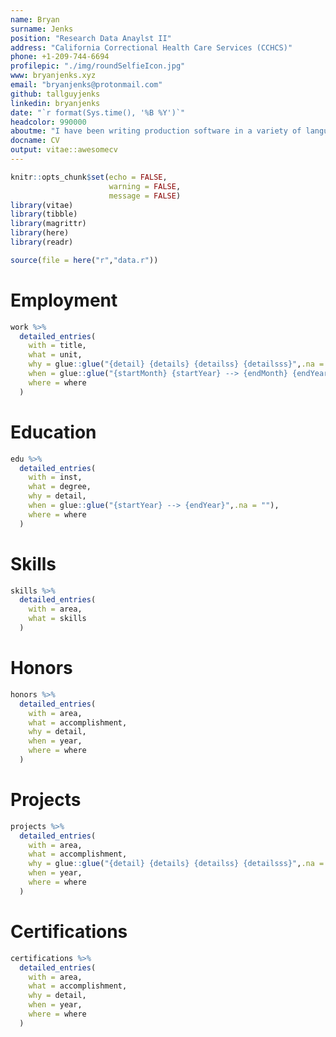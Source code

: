 ```yaml
---
name: Bryan
surname: Jenks
position: "Research Data Anaylst II"
address: "California Correctional Health Care Services (CCHCS)"
phone: +1-209-744-6694
profilepic: "./img/roundSelfieIcon.jpg"
www: bryanjenks.xyz
email: "bryanjenks@protonmail.com"
github: tallguyjenks
linkedin: bryanjenks
date: "`r format(Sys.time(), '%B %Y')`"
headcolor: 990000
aboutme: "I have been writing production software in a variety of languages for over 3+ years for _California Correctional Health Care Services_. I have a deep driven passion for software, automation, and data science. This very CV was even compiled with code."
docname: CV
output: vitae::awesomecv
---
```


```r
knitr::opts_chunk$set(echo = FALSE, 
                      warning = FALSE, 
                      message = FALSE)
library(vitae)
library(tibble)
library(magrittr)
library(here)
library(readr)

source(file = here("r","data.r"))

```

# Employment

```r

work %>%
  detailed_entries(
    with = title,
    what = unit,
    why = glue::glue("{detail} {details} {detailss} {detailsss}",.na = ""),
    when = glue::glue("{startMonth} {startYear} --> {endMonth} {endYear}",.na = ""),
    where = where
  )

```

# Education

```r

edu %>%
  detailed_entries(
    with = inst,
    what = degree,
    why = detail,
    when = glue::glue("{startYear} --> {endYear}",.na = ""),
    where = where
  )

```

\pagebreak

# Skills

```r

skills %>%
  detailed_entries(
    with = area,
    what = skills
  )

```

# Honors

```r

honors %>%
  detailed_entries(
    with = area,
    what = accomplishment,
    why = detail,
    when = year,
    where = where
  )

```

# Projects

```r

projects %>%
  detailed_entries(
    with = area,
    what = accomplishment,
    why = glue::glue("{detail} {details} {detailss} {detailsss}",.na = ""),
    when = year,
    where = where
  )

```

# Certifications

```r

certifications %>%
  detailed_entries(
    with = area,
    what = accomplishment,
    why = detail,
    when = year,
    where = where
  )

```
